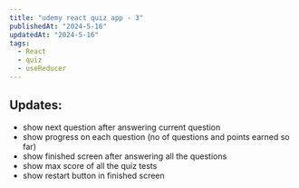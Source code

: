 ```yaml
---
title: "udemy react quiz app - 3"
publishedAt: "2024-5-16"
updatedAt: "2024-5-16"
tags:
  - React
  - quiz
  - useReducer
---
```


## Updates: 
- show next question after answering current question
- show progress on each question (no of questions and points earned so far)
- show finished screen after answering all the questions
- show max score of all the quiz tests
- show restart button in finished screen